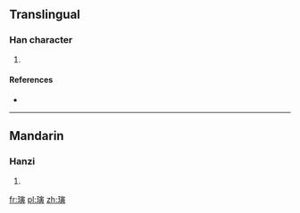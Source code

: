 ==Translingual==

===Han character===
{{Han char|rn=96|rad=玉|as=11|sn=15|four=|canj=MGJMC,XMGJM}}

# {{defn|Han|sort=玉11}}

====References====
* {{Han ref|kx=0741.210|dkj=21219|dj=1150.330|hdz=21136.030|uh=748C|ud=29836}}

----

==Mandarin==

===Hanzi===
{{cmn-hanzi|pin=[[yín]] ([[yin2]])|wg=yin<sup>2</sup>}}

# {{defn|lang=cmn|sort=玉11}}

[[fr:璌]]
[[pl:璌]]
[[zh:璌]]